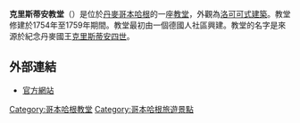 {{multiple issues|
{{expand|time=2015-01-17T04:39:55+00:00}}
{{orphan|time=2015-01-17T04:39:55+00:00}}
{{unreferenced|time=2015-01-17T04:39:55+00:00}}
}}
'''克里斯蒂安教堂'''（{{lang-da|Christians Kirke}}）是位於[[丹麥|丹麥]][[哥本哈根|哥本哈根]]的一座[[教堂|教堂]]，外觀為[[洛可可式建築|洛可可式建築]]。教堂修建於1754年至1759年期間。教堂最初由一個德國人社區興建。教堂的名字是來源於紀念丹麥國王[[克里斯蒂安四世|克里斯蒂安四世]]。

==外部連結==
* [http://www.christianskirke.dk/ 官方網站] {{Wayback|url=http://www.christianskirke.dk/ |date=20201024180948 }}

[[Category:哥本哈根教堂|Category:哥本哈根教堂]]
[[Category:哥本哈根旅遊景點|Category:哥本哈根旅遊景點]]